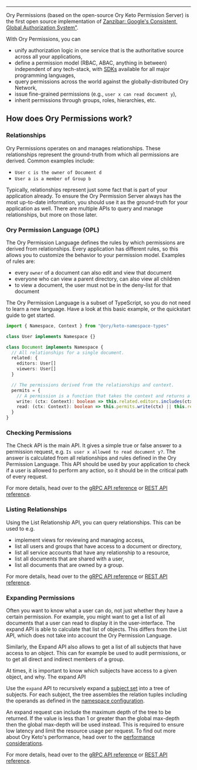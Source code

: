 
---

Ory Permissions (based on the open-source Ory Keto Permission Server) is the first open source implementation of
[Zanzibar: Google's Consistent, Global Authorization System"](https://research.google/pubs/pub48190/).

With Ory Permissions, you can

- unify authorization logic in one service that is the authoritative source across all your applications,
- define a permission model (RBAC, ABAC, anything in between) independent of any tech-stack, with [SDKs](./sdk/01_index.md)
available for all major programming languages,
- query permissions across the world against the globally-distributed Ory Network,
- issue fine-grained permissions (e.g., `user x can read document y`),
- inherit permissions through groups, roles, hierarchies, etc.

## How does Ory Permissions work?

### Relationships

Ory Permissions operates on and manages relationships. These relationships represent the ground-truth
from which all permissions are derived. Common examples include:

- `User c is the owner of Document d`
- `User a is a member of Group b`

Typically, relationships represent just some fact that is part of your application already.
To ensure the Ory Permission Server always has the most up-to-date information, you should
use it as the ground-truth for your application as well. There are multiple APIs to query and
manage relationships, but more on those later.

### Ory Permission Language (OPL)

The Ory Permission Language defines the rules by which permissions are derived from relationships.
Every application has different rules, so this allows you to customize the behavior to your permission model.
Examples of rules are:

- every `owner` of a document can also edit and view that document
- everyone who can view a parent directory, can also view all children
- to view a document, the user must not be in the deny-list for that document

The Ory Permission Language is a subset of TypeScript, so you do not need to learn a new language.
Have a look at this basic example, or the quickstart guide to get started.

```ts
import { Namespace, Context } from "@ory/keto-namespace-types"

class User implements Namespace {}

class Document implements Namespace {
  // All relationships for a single document.
  related: {
    editors: User[]
    viewers: User[]
  }

  // The permissions derived from the relationships and context.
  permits = {
    // A permission is a function that takes the context and returns a boolean. It can reference `this.related` and `this.permits`.
    write: (ctx: Context): boolean => this.related.editors.includes(ctx.subject),
    read: (ctx: Context): boolean => this.permits.write(ctx) || this.related.viewers.includes(ctx.subject),
  }
}
```

### Checking Permissions

The Check API is the main API. It gives a simple true or false answer to a permission request, e.g.
`Is user x allowed to read document y?`. The answer is calculated from all relationships and rules defined in the Ory
Permission Language. This API should be used by your application to check if a user is allowed to perform any action,
so it should be in the critical path of every request.

For more details, head over to the [gRPC API reference](./reference/proto-api.mdx#checkservice) or
[REST API reference](./reference/rest-api.mdx#check-a-relation-tuple).

### Listing Relationships

Using the List Relationship API, you can query relationships. This can be used to e.g.

- implement views for reviewing and managing access,
- list all users and groups that have access to a document or directory,
- list all service accounts that have any relationship to a resource,
- list all documents that are shared with a user,
- list all documents that are owned by a group.

For more details, head over to the [gRPC API reference](./reference/proto-api.mdx#readservice) or
[REST API reference](./reference/rest-api.mdx#query-relation-tuples).

### Expanding Permissions

Often you want to know what a user can do, not just whether they have a certain permission. For example,
you might want to get a list of all documents that a user can read to display it in the user-interface. The expand API is able to calculate that list
of objects. This differs from the List API, which does not take into account the Ory Permission Language.

Similarly, the Expand API also allows to get a list of all subjects that have access to an object. This can for example
be used to audit permissions, or to get all direct and indirect members of a group.



At times, it is important to know which subjects have access to a given object, and why. The expand API

Use the `expand` API to recursively expand a
[subject set](./concepts/subjects.mdx#subject-sets) into a tree of subjects. For each subject, the tree assembles the relation
tuples including the operands as defined in the [namespace configuration](./concepts/namespaces.mdx).

An expand request can include the maximum depth of the tree to be returned. If the value is less than 1 or greater than the global
max-depth then the global max-depth will be used instead. This is required to ensure low latency and limit the resource usage per
request. To find out more about Ory Keto's performance, head over to the [performance considerations](./performance.mdx).

For more details, head over to the [gRPC API reference](./reference/proto-api.mdx#expandservice) or
[REST API reference](./reference/rest-api.mdx#getexpand).
